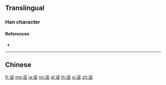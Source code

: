 {{character info/new}}
{{also|謠|謡}}
==Translingual==
{{Han simplified forms|謠|謡|谣}}
===Han character===
{{Han char|rn=149|rad=讠|as=10|sn=12|four=|canj=IVBOU|ids=⿰讠䍃}}

====References====
* {{Han ref|kx=1188.181|hdz=64007.050|uh=8C23|ud=35875}}

----

==Chinese==
{{zh-see|謠}}

[[fr:谣]]
[[mg:谣]]
[[ja:谣]]
[[no:谣]]
[[pl:谣]]
[[th:谣]]
[[vi:谣]]
[[zh:谣]]